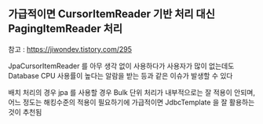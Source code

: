## 가급적이면 CursorItemReader 기반 처리 대신 PagingItemReader 처리

참고 : https://jiwondev.tistory.com/295

JpaCursorItemReader 를 아무 생각 없이 사용하다가 사용자가 많이 없는데도 Database CPU 사용률이 높다는 알람을 받는 등과 같은 이슈가 발생할 수 있다





배치 처리의 경우 jpa 를 사용할 경우 Bulk 단위 처리가 내부적으로는 잘 적용이 안되며, 어느 정도는 해킹수준의 적용이 필요하기에 가급적이면 JdbcTemplate 을 잘 활용하는 것이 추천됨

